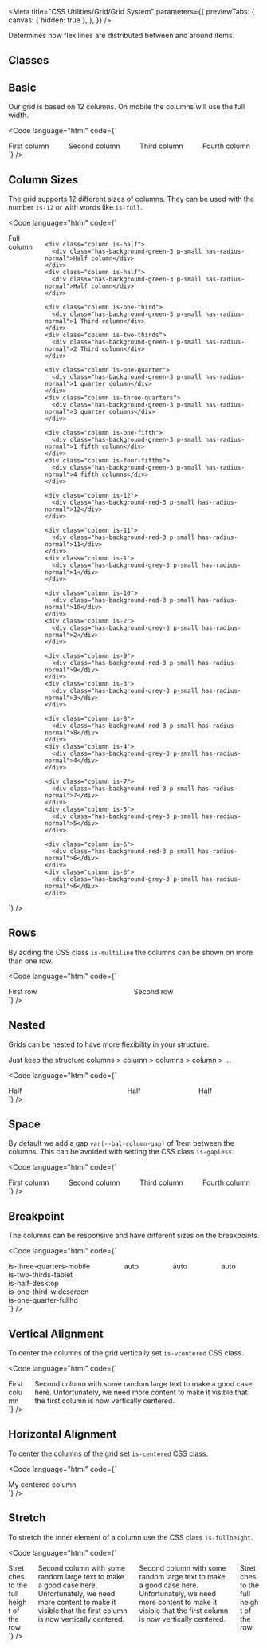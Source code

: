 
<Meta
  title="CSS Utilities/Grid/Grid System"
  parameters={{
    previewTabs: {
      canvas: { hidden: true },
    },
  }}
/>

<Banner label="Grid System" section="CSS Utilities" color="yellow" puzzle />

<Lead>Determines how flex lines are distributed between and around items.</Lead>

## Classes

<CssGridSystem />

## Basic

Our grid is based on 12 columns. On mobile the columns will use the full width.

<Code
  language="html"
  code={`
<div class="columns">
    <div class="column">
      <div class="has-background-green-3 p-small has-radius-normal">First column</div>
    </div>
    <div class="column">
      <div class="has-background-green-3 p-small has-radius-normal">Second column</div>
    </div>
    <div class="column">
      <div class="has-background-green-3 p-small has-radius-normal">Third column</div>
    </div>
    <div class="column">
      <div class="has-background-green-3 p-small has-radius-normal">Fourth column</div>
    </div>
  </div>
`}
/>

## Column Sizes

The grid supports 12 different sizes of columns. They can be used with the number `is-12` or with words like `is-full`.

<Code
  language="html"
  code={`
<div class="columns is-multiline">
    <div class="column is-full">
      <div class="has-background-green-3 p-small has-radius-normal">Full column</div>
    </div>

    <div class="column is-half">
      <div class="has-background-green-3 p-small has-radius-normal">Half column</div>
    </div>
    <div class="column is-half">
      <div class="has-background-green-3 p-small has-radius-normal">Half column</div>
    </div>

    <div class="column is-one-third">
      <div class="has-background-green-3 p-small has-radius-normal">1 Third column</div>
    </div>
    <div class="column is-two-thirds">
      <div class="has-background-green-3 p-small has-radius-normal">2 Third column</div>
    </div>

    <div class="column is-one-quarter">
      <div class="has-background-green-3 p-small has-radius-normal">1 quarter column</div>
    </div>
    <div class="column is-three-quarters">
      <div class="has-background-green-3 p-small has-radius-normal">3 quarter columns</div>
    </div>

    <div class="column is-one-fifth">
      <div class="has-background-green-3 p-small has-radius-normal">1 fifth column</div>
    </div>
    <div class="column is-four-fifths">
      <div class="has-background-green-3 p-small has-radius-normal">4 fifth columns</div>
    </div>

    <div class="column is-12">
      <div class="has-background-red-3 p-small has-radius-normal">12</div>
    </div>

    <div class="column is-11">
      <div class="has-background-red-3 p-small has-radius-normal">11</div>
    </div>
    <div class="column is-1">
      <div class="has-background-grey-3 p-small has-radius-normal">1</div>
    </div>

    <div class="column is-10">
      <div class="has-background-red-3 p-small has-radius-normal">10</div>
    </div>
    <div class="column is-2">
      <div class="has-background-grey-3 p-small has-radius-normal">2</div>
    </div>

    <div class="column is-9">
      <div class="has-background-red-3 p-small has-radius-normal">9</div>
    </div>
    <div class="column is-3">
      <div class="has-background-grey-3 p-small has-radius-normal">3</div>
    </div>

    <div class="column is-8">
      <div class="has-background-red-3 p-small has-radius-normal">8</div>
    </div>
    <div class="column is-4">
      <div class="has-background-grey-3 p-small has-radius-normal">4</div>
    </div>

    <div class="column is-7">
      <div class="has-background-red-3 p-small has-radius-normal">7</div>
    </div>
    <div class="column is-5">
      <div class="has-background-grey-3 p-small has-radius-normal">5</div>
    </div>

    <div class="column is-6">
      <div class="has-background-red-3 p-small has-radius-normal">6</div>
    </div>
    <div class="column is-6">
      <div class="has-background-grey-3 p-small has-radius-normal">6</div>
    </div>

  </div>
`}
/>

## Rows

By adding the CSS class `is-multiline` the columns can be shown on more than one row.

<Code
  language="html"
  code={`
<div class="columns is-multiline">
  <div class="column is-full">
    <div class="has-background-green-3 p-small has-radius-normal">First row</div>
  </div>
  <div class="column is-full">
    <div class="has-background-red-3 p-small has-radius-normal">Second row</div>
  </div>
</div>
`}
/>

## Nested

Grids can be nested to have more flexibility in your structure.

Just keep the structure columns > column > columns > column > ...

<Code
  language="html"
  code={`
<div class="columns">
  <div class="column is-half">
    <div class="has-background-green-3 p-small has-radius-normal">Half</div>
  </div>
  <div class="column is-half">
    <div class="columns">
      <div class="column is-half">
        <div class="has-background-red-3 p-small has-radius-normal">Half</div>
      </div>
      <div class="column is-half">
        <div class="has-background-red-3 p-small has-radius-normal">Half</div>
      </div>
    </div>
  </div>
</div>
`}
/>

## Space

By default we add a gap `var(--bal-column-gap)` of 1rem between the columns.
This can be avoided with setting the CSS class `is-gapless`.

<Code
  language="html"
  code={`
<div class="columns is-gapless">
    <div class="column">
      <div class="has-background-green-3 p-small has-radius-normal">First column</div>
    </div>
    <div class="column">
      <div class="has-background-green-3 p-small has-radius-normal">Second column</div>
    </div>
    <div class="column">
      <div class="has-background-green-3 p-small has-radius-normal">Third column</div>
    </div>
    <div class="column">
      <div class="has-background-green-3 p-small has-radius-normal">Fourth column</div>
    </div>
  </div>
`}
/>

## Breakpoint

The columns can be responsive and have different sizes on the breakpoints.

<Code
  language="html"
  code={`
<div class="columns is-mobile">
    <div class="column is-three-quarters-mobile is-two-thirds-tablet is-half-desktop is-one-third-widescreen is-one-quarter-fullhd">
      <div class="has-background-green-3 p-small has-radius-normal">
        is-three-quarters-mobile<br>
        is-two-thirds-tablet<br>
        is-half-desktop<br>
        is-one-third-widescreen<br>
        is-one-quarter-fullhd
      </div>
    </div>
    <div class="column">
      <div class="has-background-green-3 p-small has-radius-normal">auto</div>
    </div>
    <div class="column">
      <div class="has-background-green-3 p-small has-radius-normal">auto</div>
    </div>
    <div class="column">
      <div class="has-background-green-3 p-small has-radius-normal">auto</div>
    </div>
  </div>
`}
/>

## Vertical Alignment

To center the columns of the grid vertically set `is-vcentered` CSS class.

<Code
  language="html"
  code={`
<div class="columns is-vcentered">
    <div class="column is-two-thirds">
      <div class="has-background-green-2 p-small has-radius-normal">First column</div>
    </div>
    <div class="column">
      <div class="has-background-green-2 p-small has-radius-normal">Second column with some random large text to make a good case here. Unfortunately, we need more content to make it visible that the first column is now vertically centered.</div>
    </div>
  </div>
`}
/>

## Horizontal Alignment

To center the columns of the grid set `is-centered` CSS class.

<Code
  language="html"
  code={`
<div class="columns is-centered">
    <div class="column is-one-third">
      <div class="has-background-green-2 p-small has-radius-normal">My centered column</div>
    </div>
  </div>
`}
/>

## Stretch

To stretch the inner element of a column use the CSS class `is-fullheight`.

<Code
  language="html"
  code={`
<div class="columns is-multiline">
    <div class="column is-two-thirds">
      <div class="has-background-green-2 p-small has-radius-normal is-fullheight">Stretches to the full height of the row</div>
    </div>
    <div class="column is-one-third">
      <div class="has-background-green-2 p-small has-radius-normal is-fullheight">Second column with some random large text to make a good case here. Unfortunately, we need more content to make it visible that the first column is now vertically centered.</div>
    </div>
    <div class="column is-half">
      <div class="has-background-green-2 p-small has-radius-normal is-fullheight">Second column with some random large text to make a good case here. Unfortunately, we need more content to make it visible that the first column is now vertically centered.</div>
    </div>
    <div class="column is-half">
      <div class="has-background-green-2 p-small has-radius-normal is-fullheight">Stretches to the full height of the row</div>
    </div>
  </div>
`}
/>

<Footer>
  <LinkCards>
    <LinkCard
      pageTitle="Foundation/Grid"
      description="The Baloise Design System grid system is a fully responsive and 12 column layout system with six default breakpoints and five container layouts"
    />
    <LinkCard
      pageTitle="Foundation/Design Tokens"
      description="We use design tokens to replace hard-coded values in order to ensure a better consistency"
    />
    <LinkCard
      pageTitle="CSS Utilities/Mixins/Breakpoints"
      description="To create a responsive layout you can either structure your app with the Sass mixins"
    />
  </LinkCards>
</Footer>
